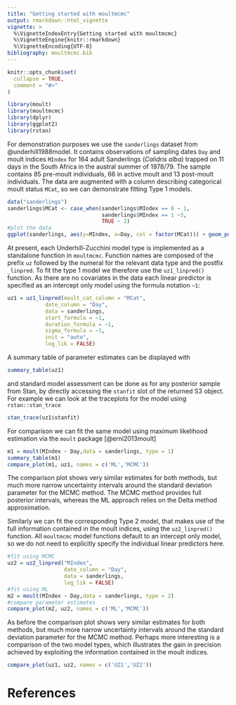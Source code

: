 ```yaml
---
title: "Getting started with moultmcmc"
output: rmarkdown::html_vignette
vignette: >
  %\VignetteIndexEntry{Getting started with moultmcmc}
  %\VignetteEngine{knitr::rmarkdown}
  %\VignetteEncoding{UTF-8}
bibliography: moultmcmc.bib
---
```


```r
knitr::opts_chunk$set(
  collapse = TRUE,
  comment = "#>"
)
```

```r
library(moult)
library(moultmcmc)
library(dplyr)
library(ggplot2)
library(rstan)
```

For demonstration purposes we use the `sanderlings` dataset from @underhill1988model. It contains observations of sampling dates `Day` and moult indices `MIndex` for 164 adult Sanderlings (*Calidris alba*) trapped on 11 days in the South Africa in the austral summer of 1978/79. The sample contains 85 pre-moult individuals, 66 in active moult and 13 post-moult individuals. The data are augmented with a column describing categorical moult status `MCat`, so we can demonstrate fitting Type 1 models.

```r
data("sanderlings")
sanderlings$MCat <- case_when(sanderlings$MIndex == 0 ~ 1,
                              sanderlings$MIndex == 1 ~3,
                              TRUE ~ 2)
#plot the data
ggplot(sanderlings, aes(y=MIndex, x=Day, col = factor(MCat))) + geom_point() +theme_classic()
```

At present, each Underhill-Zucchini model type is implemented as a standalone function in `moultmcmc`. Function names are composed of the prefix `uz` followed by the numeral for the relevant data type and the postfix `_linpred`. To fit the type 1 model we therefore use the `uz1_linpred()` function. As there are no covariates in the data each linear predictor is specified as an intercept only model using the formula notation `~1`:
```r
uz1 = uz1_linpred(moult_cat_column = "MCat",
            date_column = "Day",
            data = sanderlings,
            start_formula = ~1,
            duration_formula = ~1,
            sigma_formula = ~1,
            init = "auto",
            log_lik = FALSE)
```
A summary table of parameter estimates can be displayed with
```r
summary_table(uz1)
```
and standard model assessment can be done as for any posterior sample from Stan, by directly accessing the `stanfit` slot of the returned S3 object. For example we can look at the traceplots for the model using `rstan::stan_trace`
```r
stan_trace(uz1$stanfit)
```

For comparison we can fit the same model using maximum likelihood estimation via the `moult` package [@erni2013moult]
```r
m1 = moult(MIndex ~ Day,data = sanderlings, type = 1)
summary_table(m1)
compare_plot(m1, uz1, names = c('ML','MCMC'))
```

The comparison plot shows very similar estimates for both methods, but much more narrow uncertainty intervals around the standard deviation parameter for the MCMC method. The MCMC method provides full posterior intervals, whereas the ML approach relies on the Delta method approximation.

Similarly we can fit the corresponding Type 2 model, that makes use of the full information contained in the moult indices, using the `uz2_linpred()` function. All `moultmcmc` model functions default to an intercept only model, so we do not need to explicitly specify the individual linear predictors here.

```r
#fit using MCMC
uz2 = uz2_linpred("MIndex",
                  date_column = "Day",
                  data = sanderlings,
                  log_lik = FALSE)
#fit using ML
m2 = moult(MIndex ~ Day,data = sanderlings, type = 2)
#compare parameter estimates
compare_plot(m2, uz2, names = c('ML','MCMC'))
```

As before the comparison plot shows very similar estimates for both methods, but much more narrow uncertainty intervals around the standard deviation parameter for the MCMC method. Perhaps more interesting is a comparison of the two model types, which illustrates the gain in precision achieved by exploiting the information contained in the moult indices.
```r
compare_plot(uz1, uz2, names = c('UZ1','UZ2'))
```

# References

